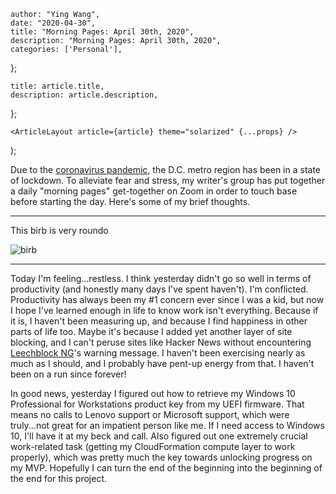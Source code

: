 

    author: "Ying Wang",
    date: "2020-04-30",
    title: "Morning Pages: April 30th, 2020",
    description: "Morning Pages: April 30th, 2020",
    categories: ['Personal'],
};

    title: article.title,
    description: article.description,
};

    <ArticleLayout article={article} theme="solarized" {...props} />
);


Due to the [coronavirus
pandemic](https://en.wikipedia.org/wiki/2019-20_coronavirus_pandemic), the D.C.
metro region has been in a state of lockdown. To alleviate fear and stress, my
writer's group has put together a daily "morning pages" get-together on Zoom in
order to touch base before starting the day. Here's some of my brief thoughts.

---

This birb is very roundo

![birb](/img/posts/2020/04/30/morning_pages.jpg)

---

Today I'm feeling...restless. I think yesterday didn't go so well in terms of
productivity (and honestly many days I've spent haven't). I'm conflicted.
Productivity has always been my #1 concern ever since I was a kid, but now I
hope I've learned enough in life to know work isn't everything. Because if it
is, I haven't been measuring up, and because I find happiness in other parts of
life too. Maybe it's because I added yet another layer of site blocking, and I
can't peruse sites like Hacker News without encountering [Leechblock
NG](https://addons.mozilla.org/en-US/firefox/addon/leechblock-ng/)'s warning
message. I haven't been exercising nearly as much as I should, and I probably
have pent-up energy from that. I haven't been on a run since forever!

In good news, yesterday I figured out how to retrieve my Windows 10 Professional
for Workstations product key from my UEFI firmware. That means no calls to
Lenovo support or Microsoft support, which were truly...not great for an
impatient person like me. If I need access to Windows 10, I'll have it at my
beck and call. Also figured out one extremely crucial work-related task (getting
my CloudFormation compute layer to work properly), which was pretty much the key
towards unlocking progress on my MVP. Hopefully I can turn the end of the
beginning into the beginning of the end for this project.
